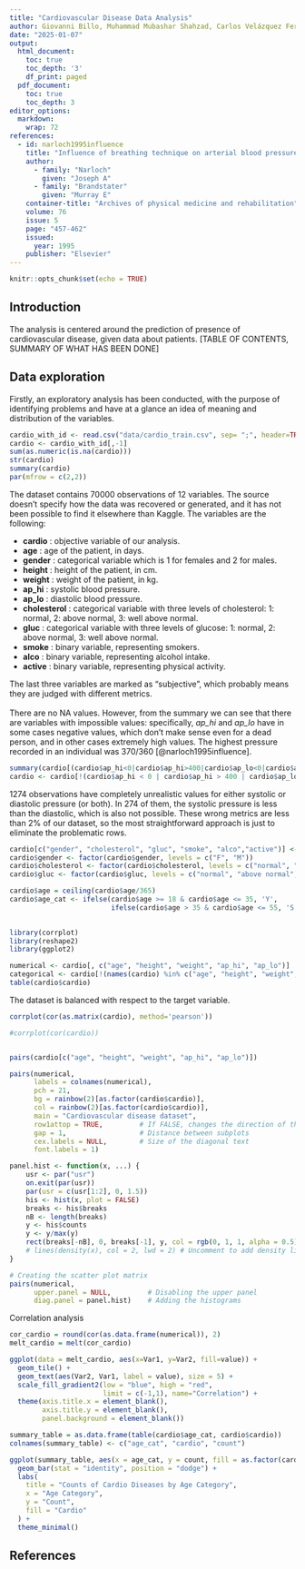 ```yaml
---
title: "Cardiovascular Disease Data Analysis"
author: Giovanni Billo, Muhammad Mubashar Shahzad, Carlos Velázquez Fernández, Fabio Vicig
date: "2025-01-07"
output: 
  html_document:
    toc: true
    toc_depth: '3'
    df_print: paged
  pdf_document:
    toc: true
    toc_depth: 3
editor_options: 
  markdown: 
    wrap: 72
references:
  - id: narloch1995influence
    title: "Influence of breathing technique on arterial blood pressure during heavy weight lifting"
    author:
      - family: "Narloch"
        given: "Joseph A"
      - family: "Brandstater"
        given: "Murray E"
    container-title: "Archives of physical medicine and rehabilitation"
    volume: 76
    issue: 5
    page: "457-462"
    issued:
      year: 1995
    publisher: "Elsevier"
---
```


```r
knitr::opts_chunk$set(echo = TRUE)
```


## Introduction

The analysis is centered around the prediction of presence of cardiovascular disease, given data about patients. [TABLE OF CONTENTS, SUMMARY OF WHAT HAS BEEN DONE]


## Data exploration

Firstly, an exploratory analysis has been conducted, with the purpose of identifying problems and have at a glance an idea of meaning and distribution of the variables.

```r
cardio_with_id <- read.csv("data/cardio_train.csv", sep= ";", header=TRUE)
cardio <- cardio_with_id[,-1]
sum(as.numeric(is.na(cardio)))
str(cardio)
summary(cardio)
par(mfrow = c(2,2))
```

The dataset contains 70000 observations of 12 variables. The source doesn't specify how the data was recovered or generated, and it has not been possible to find it elsewhere than Kaggle. The variables are the following:\

- **cardio** : objective variable of our analysis. \
- **age** : age of the patient, in days.\
- **gender** : categorical variable which is 1 for females and 2 for males.\
- **height** : height of the patient, in cm.\
- **weight** : weight of the patient, in kg.\
- **ap_hi** : systolic blood pressure.\
- **ap_lo** : diastolic blood pressure.\
- **cholesterol** : categorical variable with three levels of cholesterol: 1: normal, 2: above normal, 3: well above normal.\
- **gluc** : categorical variable with three levels of glucose: 1: normal, 2: above normal, 3: well above normal.\
- **smoke** : binary variable, representing smokers.\
- **alco** : binary variable, representing alcohol intake.\
- **active** : binary variable, representing physical activity.

The last three variables are marked as "subjective", which probably means they are judged with different metrics.\
\
There are no NA values. However, from the summary we can see that there are variables with impossible values: specifically, *ap_hi* and *ap_lo* have in some cases negative values, which don't make sense even for a dead person, and in other cases extremely high values.
The highest pressure recorded in an individual was 370/360 [@narloch1995influence].

```r
summary(cardio[(cardio$ap_hi<0|cardio$ap_hi>400|cardio$ap_lo<0|cardio$ap_lo>400|cardio$ap_hi<cardio$ap_lo),])
cardio <- cardio[!(cardio$ap_hi < 0 | cardio$ap_hi > 400 | cardio$ap_lo < 0 | cardio$ap_lo > 400 | cardio$ap_hi < cardio$ap_lo),]
```

1274 observations have completely unrealistic values for either systolic or diastolic pressure (or both). In 274 of them, the systolic pressure is less than the diastolic, which is also not possible. These wrong metrics are less than 2% of our dataset, so the most straightforward approach is just to eliminate the problematic rows. \

```r
cardio[c("gender", "cholesterol", "gluc", "smoke", "alco","active")] <- lapply(cardio[c("gender", "cholesterol", "gluc", "smoke", "alco","active")], factor)
cardio$gender <- factor(cardio$gender, levels = c("F", "M"))
cardio$cholesterol <- factor(cardio$cholesterol, levels = c("normal", "above normal", "well above normal"))
cardio$gluc <- factor(cardio$gluc, levels = c("normal", "above normal", "well above normal"))
```

```r
cardio$age = ceiling(cardio$age/365)
cardio$age_cat <- ifelse(cardio$age >= 18 & cardio$age <= 35, 'Y', 
                         ifelse(cardio$age > 35 & cardio$age <= 55, 'S', 'E'))
    
```

```r
library(corrplot)
library(reshape2)
library(ggplot2)
```


```r
numerical <- cardio[, c("age", "height", "weight", "ap_hi", "ap_lo")]
categorical <- cardio[!(names(cardio) %in% c("age", "height", "weight", "ap_hi", "ap_lo"))]
table(cardio$cardio)
```
The dataset is balanced with respect to the target variable.
```r
corrplot(cor(as.matrix(cardio), method='pearson'))
```

```r
#corrplot(cor(cardio))


pairs(cardio[c("age", "height", "weight", "ap_hi", "ap_lo")])
```
```r
pairs(numerical,
      labels = colnames(numerical),  
      pch = 21,
      bg = rainbow(2)[as.factor(cardio$cardio)],
      col = rainbow(2)[as.factor(cardio$cardio)], 
      main = "Cardiovascular disease dataset",
      row1attop = TRUE,         # If FALSE, changes the direction of the diagonal
      gap = 1,                  # Distance between subplots
      cex.labels = NULL,        # Size of the diagonal text
      font.labels = 1)
```

```r
panel.hist <- function(x, ...) {
    usr <- par("usr")
    on.exit(par(usr))
    par(usr = c(usr[1:2], 0, 1.5))
    his <- hist(x, plot = FALSE)
    breaks <- his$breaks
    nB <- length(breaks)
    y <- his$counts
    y <- y/max(y)
    rect(breaks[-nB], 0, breaks[-1], y, col = rgb(0, 1, 1, alpha = 0.5), ...)
    # lines(density(x), col = 2, lwd = 2) # Uncomment to add density lines
}

# Creating the scatter plot matrix
pairs(numerical,
      upper.panel = NULL,         # Disabling the upper panel
      diag.panel = panel.hist)    # Adding the histograms
```




Correlation analysis

```r
cor_cardio = round(cor(as.data.frame(numerical)), 2)
melt_cardio = melt(cor_cardio)

ggplot(data = melt_cardio, aes(x=Var1, y=Var2, fill=value)) + 
  geom_tile() +
  geom_text(aes(Var2, Var1, label = value), size = 5) +
  scale_fill_gradient2(low = "blue", high = "red",
                       limit = c(-1,1), name="Correlation") +
  theme(axis.title.x = element_blank(),
        axis.title.y = element_blank(),
        panel.background = element_blank())
```

```r
summary_table = as.data.frame(table(cardio$age_cat, cardio$cardio))
colnames(summary_table) <- c("age_cat", "cardio", "count")

ggplot(summary_table, aes(x = age_cat, y = count, fill = as.factor(cardio))) +
  geom_bar(stat = "identity", position = "dodge") +
  labs(
    title = "Counts of Cardio Diseases by Age Category",
    x = "Age Category",
    y = "Count",
    fill = "Cardio"
  ) +
  theme_minimal()
```

## References
